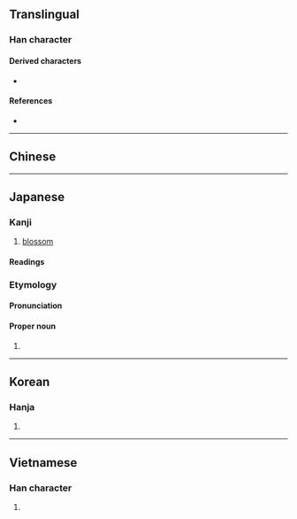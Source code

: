{{also|笑}}
{{character info}}
==Translingual==

===Han character===
{{Han char|rn=30|rad=口|as=06|sn=9|four=|canj=RTK,XRTK|ids=⿰口关}}

====Derived characters====
* {{l|mul|[[𪞄]]}}

====References====
* {{Han ref|kx=0187.090|dkj=03554|dj=0406.110|hdz=10619.030|uh=54B2|ud=21682}}

----

==Chinese==
{{zh-see|笑|v}}

----

==Japanese==
{{ja-kanji forms|pic2=U54b2-kyu.svg|c=y}}

===Kanji===
{{ja-kanji|grade=c|rs=口06}}

# [[blossom]]

====Readings====
{{ja-readings
|goon=しょう<せう
|kanon=しょう<せう
|kun=さ-く, わら-う<わら-ふ
}}

===Etymology===
{{ja-kanjitab|さき|yomi=k}}

====Pronunciation====
{{ja-pron|さき|acc=1}}

====Proper noun====
{{ja-pos|proper noun|さき}}

# {{given name|ja|female}}

----

==Korean==

===Hanja===
{{ko-hanja|hangeul=소|rv=so|mr=so}}

# {{rfdef|ko|sort=口06}}

----

==Vietnamese==

===Han character===
{{vi-readings|reading=tiếu|rs=口06}}

# {{rfdef|vi|sort=口06}}